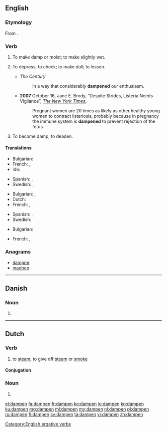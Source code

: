 ==English==

===Etymology===
From {{suffix|damp|en}}.

===Verb===
{{en-verb}}

# {{context|transitive|lang=en}} To make damp or moist; to make slightly wet.
# {{context|transitive|lang=en}} To depress; to check; to make dull; to lessen.
#* ''The Century''
#*: In a way that considerably '''dampened''' our enthusiasm.
#* '''2007''' October 16, Jane E. Brody, “Despite Strides, Listeria Needs Vigilance”, ''[[w:The New York Times|The New York Times]]'',
#*: Pregnant women are 20 times as likely as other healthy young women to contract listeriosis, probably because in pregnancy the immune system is '''dampened''' to prevent rejection of the fetus.
# {{context|intransitive|lang=en}} To become damp; to deaden.

====Translations====
{{trans-top|make damp}}
* Bulgarian: {{t+|bg|навлажнявам}}
* French: {{t+|fr|humecter}}, {{t+|fr|humidifier}}
* Ido: {{t+|io|humideskar}}
{{trans-mid}}
* Spanish: {{t|es|humedecer}}, {{t+|es|humectar}}
* Swedish: {{t+|sv|fukta}}, {{t+|sv|väta}}
{{trans-bottom}}
{{trans-top|depress, lessen}}
* Bulgarian: {{t+|bg|обезсърчавам}}, {{t+|bg|угнетявам}}
* Dutch: {{t+|nl|bedrukken}}
* French: {{t+|fr|déprécier}}, {{t+|fr|rabaisser}}
{{trans-mid}}
* Spanish: {{t|es|deprimir}}, {{t+|es|reducir}}
* Swedish: {{t+|sv|dämpa}}
{{trans-bottom}}
{{trans-top|become damp, to deaden}}
* Bulgarian: {{t|bg|навлажнявам се}}
{{trans-mid}}
* French: {{t|fr|s'humidifier}}, {{t|fr|s'humecter}}
{{trans-bottom}}

===Anagrams===
* [[dampne#English|dampne]]
* [[madnep#English|madnep]]

[[Category:English ergative verbs]]

----

==Danish==

===Noun===
{{head|da|noun form|g=c}}

# {{singular definite of|damp|lang=da}}

----

==Dutch==

===Verb===
{{nl-verb|dampte|gedampt}}

# to [[steam]], to give off [[steam]] or [[smoke]]

====Conjugation====
{{nl-conj-wk|damp}}

===Noun===
{{head|nl}}

# {{nl-noun form of|pl|damp}}

[[et:dampen]]
[[fa:dampen]]
[[fr:dampen]]
[[ko:dampen]]
[[io:dampen]]
[[kn:dampen]]
[[ku:dampen]]
[[mg:dampen]]
[[ml:dampen]]
[[my:dampen]]
[[nl:dampen]]
[[pl:dampen]]
[[ru:dampen]]
[[fi:dampen]]
[[sv:dampen]]
[[ta:dampen]]
[[vi:dampen]]
[[zh:dampen]]